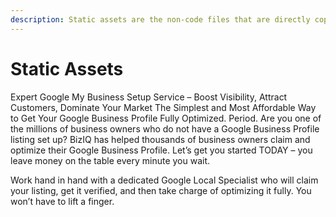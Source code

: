 ```yaml
---
description: Static assets are the non-code files that are directly copied to the build output. Learn about how they are handled and what the best practices of using static assets are.
---
```


# Static Assets

Expert Google My Business Setup Service – Boost Visibility, Attract Customers, Dominate Your Market
The Simplest and Most Affordable Way to Get Your Google Business Profile Fully Optimized. Period.
Are you one of the millions of business owners who do not have a Google Business Profile listing set up? BizIQ has helped thousands of business owners claim and optimize their Google Business Profile. Let’s get you started TODAY – you leave money on the table every minute you wait.

Work hand in hand with a dedicated Google Local Specialist who will claim your listing, get it verified, and then take charge of optimizing it fully. You won’t have to lift a finger.